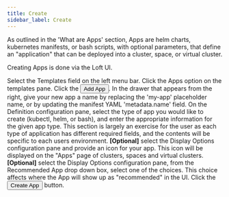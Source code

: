 ```yaml
---
title: Create
sidebar_label: Create
---
```



As outlined in the 'What are Apps' section, Apps are helm charts, kubernetes manifests, or bash
scripts, with optional parameters, that define an "application" that can be deployed into a
cluster, space, or virtual cluster.

Creating Apps is done via the Loft UI.

<Flow id="create-app">
    <Step>
        Select the <NavStep>Templates</NavStep> field on the left menu bar.
    </Step>
    <Step>
        Click the Apps option on the templates pane.
    </Step>
    <Step>
        Click the <Button>Add App</Button>.
    </Step>
    <Step>
        In the drawer that appears from the right, give your new app a name by replacing the
        'my-app' placeholder name, or by updating the manifest YAML 'metadata.name' field.
    </Step>
    <Step>
        On the <Label>Definition</Label> configuration pane, select the type of app you would
        like to create (kubectl, helm, or bash), and enter the appropriate information for the
        given app type. This section is largely an exercise for the user as each type of
        application has different required fields, and the contents will be specific to each
        users environment.
    </Step>
    <Step>
        <b>[Optional]</b> select the <Label>Display Options</Label> configuration pane and
        provide an icon for your app. This icon will be displayed on the "Apps" page of clusters,
        spaces and virtual clusters.
    </Step>
    <Step>
        <b>[Optional]</b> select the <Label>Display Options</Label> configuration pane, from the
        <Label>Recommended App</Label> drop down box, select one of the choices. This choice
        affects where the App will show up as "recommended" in the UI.
    </Step>
    <Step>
        Click the <Button>Create App</Button> button.
    </Step>
</Flow>
